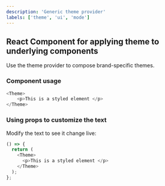 ```yaml
---
description: 'Generic theme provider'
labels: ['theme', 'ui', 'mode']
---
```



## React Component for applying theme to underlying components

Use the theme provider to compose brand-specific themes.

### Component usage
```js
<Theme>
    <p>This is a styled element </p>
</Theme>
```

### Using props to customize the text

Modify the text to see it change live:
```js live
() => {
  return (
    <Theme>
      <p>This is a styled element </p>
    </Theme>
  );
};
```
